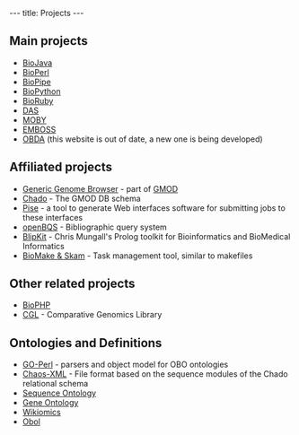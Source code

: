 ---
title: Projects
---

==Main projects==
* [http://www.biojava.org BioJava]
* [[bp:BioPerl|BioPerl]]
* [http://biopipe.org BioPipe]
* [http://www.biopython.org BioPython]
* [http://www.bioruby.org BioRuby]
* [http://www.biodas.org DAS]
* [http://www.biomoby.org MOBY]
* [http://www.emboss.org EMBOSS]
* [http://obda.open-bio.org OBDA] (this website is out of date, a new one is being developed)

==Affiliated projects==
* [http://www.gmod.org/ggb Generic Genome Browser] - part of [http://www.gmod.org GMOD]
* [http://www.gmod.org/schema/ Chado] - The GMOD DB schema
* [http://www.pasteur.fr/recherche/unites/sis/Pise/ Pise] - a tool to generate Web interfaces software for submitting jobs to these interfaces
* [http://industry.ebi.ac.uk/openBQS/ openBQS] - Bibliographic query system
* [http://blipkit.org BlipKit] - Chris Mungall's Prolog toolkit for Bioinformatics and BioMedical Informatics
* [http://skam.sourceforge.net/ BioMake &amp; Skam] - Task management tool, similar to makefiles

==Other related projects==
* [http://biophp.org BioPHP]
* [http://www.yandell-lab.org/cgl/ CGL] - Comparative Genomics Library

==Ontologies and Definitions==
* [http://search.cpan.org/~cmungall/go-perl GO-Perl] - parsers and object model for OBO ontologies
* [http://www.fruitfly.org/chaos-xml/ Chaos-XML] - File format based on the sequence modules of the Chado relational schema
* [http://song.sourceforge.net/ Sequence Ontology]
* [http://geneontology.org/ Gene Ontology]
* [http://wikiomics.org Wikiomics]
* [http://www.fruitfly.org/~cjm/obol/ Obol]